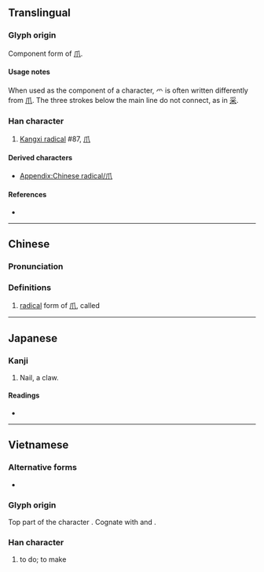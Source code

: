 {{also|爪}}
{{character info}}
{{character info|⺤}}
{{character info|0xFA49}}
==Translingual==
{{stroke order|type=animate}}

===Glyph origin===
Component form of [[爪]].

====Usage notes====
When used as the component of a character, 爫 is often written differently from [[爪]]. The three strokes below the main line do not connect, as in [[采]].

===Han character===
{{Han char|rn=87|rad=爪|as=00|sn=4|four=|canj=HF,XHF|ids=⿱丿𭕄(GHTV),⿱丿⿲丿丶丶(JK)}}

# [[Kangxi radical]] #87, [[⽖]]

====Derived characters====
* [[Appendix:Chinese radical/爪]]

====References====
* {{Han ref|kx=0688.281|dkj=19655|dj=1101.140|hdz=32030.021|uh=722B|ud=29227}}

----

==Chinese==
{{zh-forms}}

===Pronunciation===
{{zh-pron
|m=zhǎo
|c=zaau2
|mc=
|oc=
|ma=
|m_note=Only used as a component in a character
|cat=
}}

===Definitions===
{{zh-hanzi}}

# [[radical]] form of [[爪]], called {{zh-l|爪字頭}}

----

==Japanese==

===Kanji===
{{ja-kanji|grade=r|rs=爪00}}

# Nail, a claw.

====Readings====
* {{ja-readings|on=|kun=[[つめかんむり]] (tsumekammuri), [[つめがしら]] (tsumegashira)}}

----

==Vietnamese==

===Alternative forms===
* {{vi-l|𫜵}} <!--Unicode disunification for Vietnam-->

===Glyph origin===
Top part of the character {{l|vi|爲|t=to do}}. Cognate with {{cog|ko|丷}} and {{cog|vi|爫}}.

===Han character===
{{vi-readings|reading=làm|rs=爪00}}

# to do; to make

[[Category:CJKV radicals| ]]